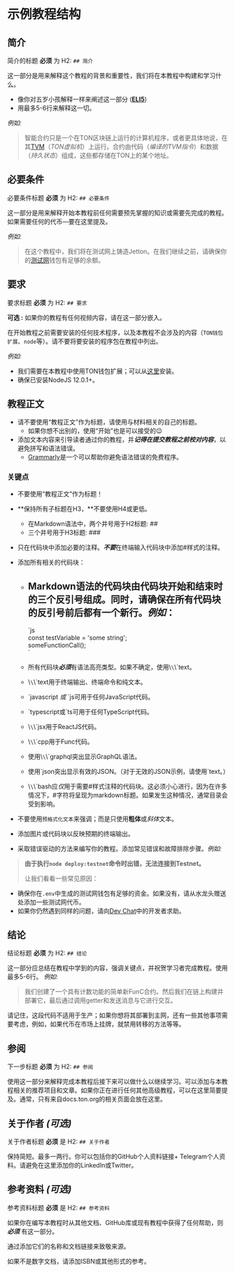 # 示例教程结构

## 简介

简介的标题 **必须** 为 H2: `## 简介`

这一部分是用来解释这个教程的背景和重要性，我们将在本教程中构建和学习什么。

- 像你对五岁小孩解释一样来阐述这一部分 (**[ELI5](https://www.dictionary.com/e/slang/eli5/)**)
- 用最多5-6行来解释这一切。

*例如:*

> 智能合约只是一个在TON区块链上运行的计算机程序，或者更具体地说，在其[TVM](/learn/tvm-instructions/tvm-overview)（*TON虚拟机*）上运行。合约由代码（*编译的TVM指令*）和数据（*持久状态*）组成，这些都存储在TON上的某个地址。

## 必要条件

必要条件标题 **必须** 为 H2: `## 必要条件`

这一部分是用来解释开始本教程前任何需要预先掌握的知识或需要先完成的教程。如果需要任何的代币—要在这里提及。

*例如:*

> 在这个教程中，我们将在测试网上铸造Jetton。在我们继续之前，请确保你的[测试网](/develop/smart-contracts/environment/testnet)钱包有足够的余额。

## 要求

要求标题 **必须** 为 H2: `## 要求`

**可选 :** 如果你的教程有任何视频内容，请在这一部分嵌入。

在开始教程之前需要安装的任何技术程序，以及本教程不会涉及的内容（`TON钱包扩展`、`node`等）。请不要将要安装的程序包在教程中列出。

*例如:*

- 我们需要在本教程中使用TON钱包扩展；可以从[这里](https://chrome.google.com/webstore/detail/ton-wallet/nphplpgoakhhjchkkhmiggakijnkhfnd)安装。
- 确保已安装NodeJS 12.0.1+。

## 教程正文

- 请不要使用“教程正文”作为标题，请使用与材料相关的自己的标题。
  - 如果你想不出别的，使用“开始”也是可以接受的😉
- 添加文本内容来引导读者通过你的教程，并***记得在提交教程之前校对内容***，以避免拼写和语法错误。
  - [Grammarly](http://grammarly.com)是一个可以帮助你避免语法错误的免费程序。

### 关键点

- 不要使用“教程正文”作为标题！

- \*\*保持所有子标题在H3，\*\*不要使用H4或更低。
  - 在Markdown语法中，两个井号用于H2标题: ##
  - 三个井号用于H3标题: ###

- 只在代码块中添加必要的注释。***不要***在终端输入代码块中添加#样式的注释。

- 添加所有相关的代码块：
  - ## Markdown语法的代码块由代码块开始和结束时的三个反引号组成。同时，请确保在所有代码块的反引号前后都有一个新行。*例如*：
    \`js  
    const testVariable = 'some string';  
    someFunctionCall();  
    \`

  - 所有代码块***必须***有语法高亮类型。如果不确定，使用\\`\`\\`text。

  - \\`\`\\`text用于终端输出、终端命令和纯文本。

  - \`javascript *或* `js可用于任何JavaScript代码。

  - \`typescript或`ts可用于任何TypeScript代码。

  - \\`\`\\`jsx用于ReactJS代码。

  - \\`\`\\`cpp用于Func代码。

  - 使用\\`\`\\`graphql突出显示GraphQL语法。

  - 使用\`json突出显示有效的JSON。（对于无效的JSON示例，请使用\`text。）

  - \\`\`\\`bash应*仅*用于需要#样式注释的代码块。这必须小心进行，因为在许多情况下，#字符将呈现为markdown标题。如果发生这种情况，通常目录会受到影响。

- 不要使用`预格式化文本`来强调；而是只使用**粗体**或*斜体*文本。

- 添加图片或代码块以反映预期的终端输出。

- 采取错误驱动的方法来编写你的教程。添加常见错误和故障排除步骤。*例如:*

> **由于执行`node deploy:testnet`命令时出错，无法连接到Testnet。**
>
> 让我们看看一些常见原因：

- 确保你在`.env`中生成的测试网钱包有足够的资金。如果没有，请从水龙头赠送处添加一些测试网代币。
- 如果你仍然遇到同样的问题，请向[Dev Chat](https://t.me/TonDev_eng/)中的开发者求助。

>

## 结论

结论标题 **必须** 为 H2: `## 结论`

这一部分应总结在教程中学到的内容，强调关键点，并祝贺学习者完成教程。使用最多5-6行。
*例如*:

> 我们创建了一个具有计数功能的简单新FunC合约。然后我们在链上构建并部署它，最后通过调用getter和发送消息与它进行交互。

请记住，这段代码不适用于生产；如果你想将其部署到主网，还有一些其他事项需要考虑，例如，如果代币在市场上挂牌，就禁用转移的方法等等。

>

## 参阅

下一步标题 **必须** 为 H2: `## 参阅`

使用这一部分来解释完成本教程后接下来可以做什么以继续学习。可以添加与本教程相关的推荐项目和文章。如果你正在进行任何其他高级教程，可以在这里简要提及。通常，只有来自docs.ton.org的相关页面会放在这里。

## 关于作者 *(可选)*

关于作者标题 **必须** 是 H2: `## 关于作者`

保持简短。最多一两行。你可以包括你的GitHub个人资料链接+ Telegram个人资料。请避免在这里添加你的LinkedIn或Twitter。

## 参考资料 *(可选)*

参考资料标题 **必须** 是 H2: `## 参考资料`

如果你在编写本教程时从其他文档、GitHub库或现有教程中获得了任何帮助，则***必须*** 有这一部分。

通过添加它们的名称和文档链接来致敬来源。

如果不是数字文档，请添加ISBN或其他形式的参考。
